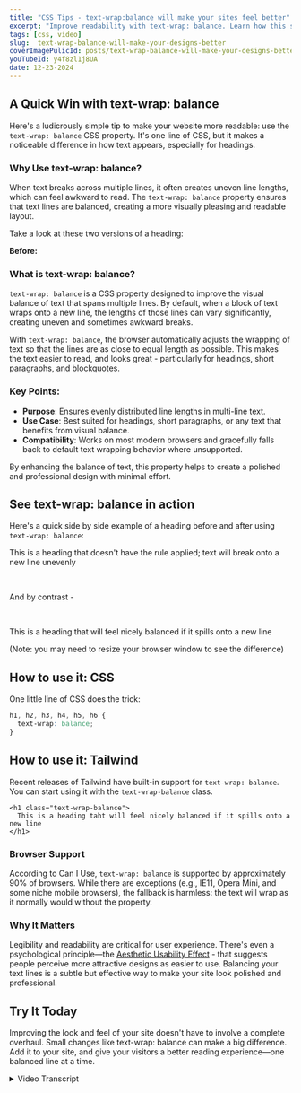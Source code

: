 ```yaml
---
title: "CSS Tips - text-wrap:balance will make your sites feel better"
excerpt: "Improve readability with text-wrap: balance. Learn how this simple CSS property creates visually balanced text for better user experience and design polish."
tags: [css, video]
slug:  text-wrap-balance-will-make-your-designs-better
coverImagePulicId: posts/text-wrap-balance-will-make-your-designs-better/cover
youTubeId: y4f8zl1j8UA
date: 12-23-2024
---
```


## A Quick Win with text-wrap: balance

Here's a ludicrously simple tip to make your website more readable: use the `text-wrap: balance` CSS property. It's one line of CSS, but it makes a noticeable difference in how text appears, especially for headings.

### Why Use text-wrap: balance?

When text breaks across multiple lines, it often creates uneven line lengths, which can feel awkward to read. The `text-wrap: balance` property ensures that text lines are balanced, creating a more visually pleasing and readable layout.

Take a look at these two versions of a heading:

**Before:**


### What is text-wrap: balance?

`text-wrap: balance` is a CSS property designed to improve the visual balance of text that spans multiple lines. By default, when a block of text wraps onto a new line, the lengths of those lines can vary significantly, creating uneven and sometimes awkward breaks.

With `text-wrap: balance`, the browser automatically adjusts the wrapping of text so that the lines are as close to equal length as possible. This makes the text easier to read, and looks great - particularly for headings, short paragraphs, and blockquotes.

### Key Points:
- **Purpose**: Ensures evenly distributed line lengths in multi-line text.
- **Use Case**: Best suited for headings, short paragraphs, or any text that benefits from visual balance.
- **Compatibility**: Works on most modern browsers and gracefully falls back to default text wrapping behavior where unsupported.

By enhancing the balance of text, this property helps to create a polished and professional design with minimal effort.

## See text-wrap: balance in action

Here's a quick side by side example of a heading before and after using `text-wrap: balance`:

<heading className="text-3xl font-bold text-purple-700">This is a heading that doesn't have the rule applied; text will break onto a new line unevenly</heading>

<br />

And by contrast -

<br />

<heading className="text-balance text-3xl font-bold text-purple-700">This is a heading that will feel nicely balanced if it spills onto a new line</heading>



(Note: you may need to resize your browser window to see the difference)




## How to use it: CSS

One little line of CSS does the trick:

```css
h1, h2, h3, h4, h5, h6 {
  text-wrap: balance;
}
```

## How to use it: Tailwind

Recent releases of Tailwind have built-in support for `text-wrap: balance`. You can start using it with the `text-wrap-balance` class.

```
<h1 class="text-wrap-balance">
  This is a heading taht will feel nicely balanced if it spills onto a new line
</h1>
```

### Browser Support
According to Can I Use, `text-wrap: balance` is supported by approximately 90% of browsers. While there are exceptions (e.g., IE11, Opera Mini, and some niche mobile browsers), the fallback is harmless: the text will wrap as it normally would without the property.

### Why It Matters
Legibility and readability are critical for user experience. There's even a psychological principle—the [Aesthetic Usability Effect](https://mikebifulco.com/newsletter/aesthetic-usability-effect) - that suggests people perceive more attractive designs as easier to use. Balancing your text lines is a subtle but effective way to make your site look polished and professional.


## Try It Today
Improving the look and feel of your site doesn't have to involve a complete overhaul. Small changes like text-wrap: balance can make a big difference. Add it to your site, and give your visitors a better reading experience—one balanced line at a time.



<details>
  <summary className="text-lg font-bold inline ml-4 cursor-pointer text-pink-600">
      Video Transcript
  </summary>

  [00:00:00] **Mike Bifulco:** Hey, what's up friends. This is Mike from tiny improvements. I have a ludicrously simple tip for you.

  [00:00:03] That's going to make your sites look better with one line of CSS. And I cannot believe how easy this is, which is why I'm making a video about it.


  Side by side Demo: Single post

  [00:00:10] **Mike Bifulco:** What we're looking at here is my website. I've made a change. That is exactly one line of CSS between this and the version you're about to see.

  [00:00:16] And I think the change is tremendous. Take a look at this.

  [00:00:21] Again, version one. Version two.

  [00:00:23] Version one. Version two. Version one. How to set up self healing, URLs, and next JS for better. SEO. Version two, how to set up self healing, URLs, and next JS for better SEO. I think that's a little more readable. Don't you?

  [00:00:38] Maybe he doesn't pronounce enough here. Let's look at a more detailed example.


  Side by Side example: Lots of posts

  [00:00:41] **Mike Bifulco:** this is my newsletter page, where I list off many newsletters that I've written in the past.


  Subscribe to 💌 Tiny Improvements

  [00:00:45] **Mike Bifulco:** If you're watching this and you don't subscribe already I would love it if you did. I write a weekly newsletter called tiny improvements with product tips for startup founders, product builders, and indie hackers, based on my experience, building startups in the past and currently building my startup Craftwork, which is a Y [00:01:00] Combinator backed startup.


  Looking at the change

  [00:01:00] **Mike Bifulco:** now let's take a look at this change here.

  [00:01:02] It's much more pronounced when you see it multiple times.

  [00:01:04] So, what we're looking at is CSS change that brings balance to text when it breaks across lines. And that is almost exactly what the change is. It is CSS, text balance.

  [00:01:14] If I pull this up on the Chrome for developers site, you can see from my pal, Adam Argyle, a super straight forward tutorial on what this thing looks like.

  [00:01:24] And the change is pretty easy to see when it's animated like this. Although it's a little hard to describe what's happening is the balanced version is trying to make the text break into lines that are roughly evenly sized.

  [00:01:33] So it has a lot more visual balance. It's a little easier to parse because your eyes and jumping from one line to the next isn't quite as far of a distance on the balanced version versus the unbalanced version. It also works with Arabic text, right to left left to right. It doesn't matter.

  [00:01:46] There are some limitations here.

  [00:01:48] This balance rule works on up to six lines, which means that if you apply it to everything, it won't work for long paragraphs, for example. But the nature of this rule really applies to headings. This is more or less the way that this should be applied [00:02:00] and I'll show you how I did it on my site.

  [00:02:01] Next.


  Implementation details in Next.js with Tailwind

  [00:02:01] **Mike Bifulco:** This is what you have to do to make this thing happen on your site, where you're implementing headings. You need to add a text balance rule to it. This has done with tailwind. So it's applying the text wrap, colon balance CSS property to my headings. And this component happens to apply to all the headings on my site. So it was super easy to do, but if you had to do it somewhere else, it would look something like this. Const balanced, heading. Equals. Return H one style equals there you go.

  [00:02:31] Tax rate balance. This would do it. If you need to do it, one-off for some reason, but you could also apply this to block quotes. Like the Google article explained. So const balanced block quote equals tax wrap balance, or in tailwind land, you could do. Class name equals text balance, not work just as well.

  [00:02:51] Matter of fact, let's go do this for the block quote on my site too.

  [00:02:53] I have this. Lovely block quote, component that I use to render block quotes on my site. And I think it's a reasonable thing [00:03:00] to add text balance here as well. So we're going to do that and that will improve the aesthetics of my site. That's super nice. It's very subtle. People may never notice that this happens, but it should make it so that when your title's going to a second line, the look that much nicer, pretty cool, right? I thought so.


  ## Can I use it yet though?

  [00:03:13] **Mike Bifulco:** Last thing I know what you're thinking. Is this something that I can actually use yet? Well, the good news is pretty much, yes. According to can I use this is used by almost 90% of browsers on the internet, which is fantastic. My apologies to people who use IE 11 opera mini UC browser for Android QQ, browser, Baidu browser, or Caio S browser.

  [00:03:32] You're going to have to wait a little bit longer to see nice titles on my site, but in the meanwhile, the fallbacks. All back scenario for this is that your text will rep as it used to, if you're using this rule. So I consider this relatively safe to use.

  [00:03:44] It's also already supported by tailwind, which is fantastic.

  [00:03:47] I think you should go add this to your site and give it a shot. Legibility and readability are really important for user experience. And there's this thing called the aesthetic usability effect that the better looking your site is the better looking your product is.

  [00:03:58] The more people will [00:04:00] inherently like it. It's a scientifically proven thing that, the better looking something is the more people put value in it.

  [00:04:05] So why not? I don't want line change like this.

  [00:04:07] That gets you some real wins for free.

  [00:04:09] All right.

  [00:04:09] That's a quick tip. I hope it's helpful for you until next time.

  [00:04:12] My name is Mike Bifulco. This is a tiny improvements. Give them hell out there.

  [00:04:15] ​



</details>

